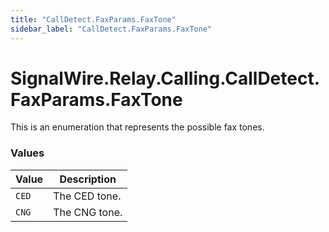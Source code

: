 ```yaml
---
title: "CallDetect.FaxParams.FaxTone"
sidebar_label: "CallDetect.FaxParams.FaxTone"
---
```


# SignalWire.Relay.Calling.CallDetect.FaxParams.FaxTone

This is an enumeration that represents the possible fax tones.

### Values

| Value | Description |
| ----- | ----------- |
| `CED` | The CED tone. |
| `CNG` | The CNG tone. |